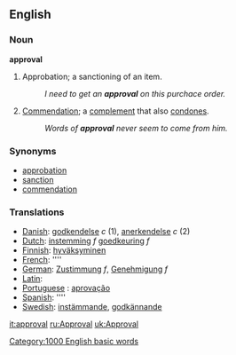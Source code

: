 ==English==

===Noun===
'''approval'''
#Approbation; a sanctioning of an item.
#:''I need to get an '''approval''' on this purchace order.''
#[[Commendation]]; a [[complement]] that also [[condone]]s.
#:''Words of '''approval''' never seem to come from him.''

===Synonyms===
*[[approbation]]
*[[sanction]]
*[[commendation]]

===Translations===
*[[Danish]]: [[godkendelse]] ''c'' (1), [[anerkendelse]] ''c'' (2)
*[[Dutch]]: [[instemming]] ''f'' [[goedkeuring]] ''f''
*[[Finnish]]: [[hyväksyminen]]
*[[French]]: [[]] ''''
*[[German]]: [[Zustimmung]] ''f'', [[Genehmigung]] ''f''
*[[Latin]]: [[]]
*[[Portuguese]] : [[aprovação]]
*[[Spanish]]: [[]] ''''
*[[Swedish]]: [[instämmande]], [[godkännande]]

[[Category:1000 English basic words]]

[[it:approval]]
[[ru:Approval]]
[[uk:Approval]]